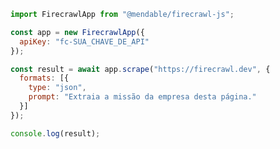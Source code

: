 ```js Node
import FirecrawlApp from "@mendable/firecrawl-js";

const app = new FirecrawlApp({
  apiKey: "fc-SUA_CHAVE_DE_API"
});

const result = await app.scrape("https://firecrawl.dev", {
  formats: [{
    type: "json",
    prompt: "Extraia a missão da empresa desta página."
  }]
});

console.log(result);
```
